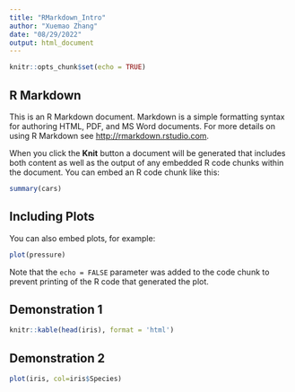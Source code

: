 ```yaml
---
title: "RMarkdown_Intro"
author: "Xuemao Zhang"
date: "08/29/2022"
output: html_document
---
```


```r
knitr::opts_chunk$set(echo = TRUE)
```

## R Markdown

This is an R Markdown document. Markdown is a simple formatting syntax for authoring HTML, PDF, and MS Word documents. For more details on using R Markdown see <http://rmarkdown.rstudio.com>.

When you click the **Knit** button a document will be generated that includes both content as well as the output of any embedded R code chunks within the document. You can embed an R code chunk like this:

```r
summary(cars)
```

## Including Plots

You can also embed plots, for example:

```r
plot(pressure)
```

Note that the `echo = FALSE` parameter was added to the code chunk to prevent printing of the R code that generated the plot.


## Demonstration 1

```r
knitr::kable(head(iris), format = 'html')
```


## Demonstration 2

```r
plot(iris, col=iris$Species)  
```



